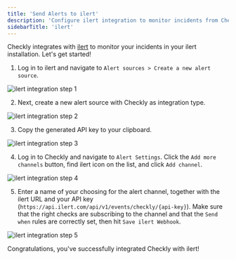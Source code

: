 ```yaml
---
title: 'Send Alerts to ilert'
description: 'Configure ilert integration to monitor incidents from Checkly alerts'
sidebarTitle: 'ilert'
---
```


Checkly integrates with [ilert](https://www.ilert.com/) to monitor your incidents in your ilert installation. Let's get started!

1. Log in to ilert and navigate to `Alert sources > Create a new alert source`.

![ilert integration step 1](/images/docs/images/integrations/ilert/ilert_step1.png)

2. Next, create a new alert source with Checkly as integration type.

![ilert integration step 2](/images/docs/images/integrations/ilert/ilert_step2.png)

3. Copy the generated API key to your clipboard.

![ilert integration step 3](/images/docs/images/integrations/ilert/ilert_step3.png)

4. Log in to Checkly and navigate to `Alert Settings`. Click the `Add more channels` button, find ilert icon on the list, and click `Add channel`.

![ilert integration step 4](/images/docs/images/integrations/ilert/ilert_step4.png)

5. Enter a name of your choosing for the alert channel, together with the ilert URL and your API key (`https://api.ilert.com/api/v1/events/checkly/{api-key}`). Make sure that the right checks are subscribing to the channel and that the `Send when` rules are correctly set, then hit `Save ilert Webhook`.

![ilert integration step 5](/images/docs/images/integrations/ilert/ilert_step5.png)

Congratulations, you've successfully integrated Checkly with ilert!